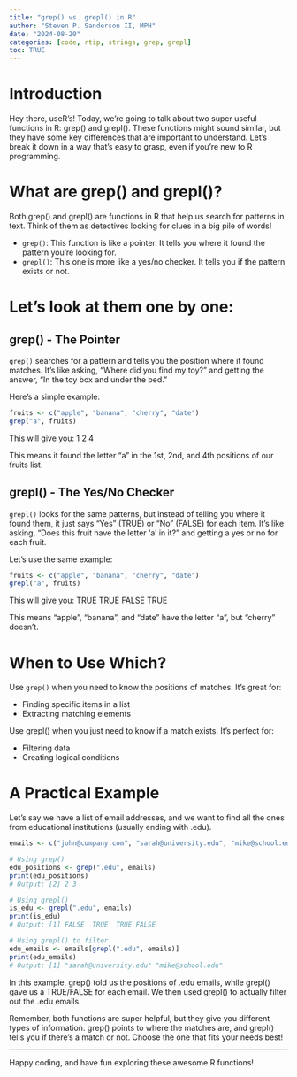 ```yaml
---
title: "grep() vs. grepl() in R"
author: "Steven P. Sanderson II, MPH"
date: "2024-08-20"
categories: [code, rtip, strings, grep, grepl]
toc: TRUE
---
```


# Introduction

Hey there, useR's! Today, we're going to talk about two super useful functions in R: grep() and grepl(). These functions might sound similar, but they have some key differences that are important to understand. Let's break it down in a way that's easy to grasp, even if you're new to R programming.

# What are grep() and grepl()?

Both grep() and grepl() are functions in R that help us search for patterns in text. Think of them as detectives looking for clues in a big pile of words!

*   `grep()`: This function is like a pointer. It tells you where it found the pattern you're looking for.
*   `grepl()`: This one is more like a yes/no checker. It tells you if the pattern exists or not.

# Let's look at them one by one:

## grep() - The Pointer

`grep()` searches for a pattern and tells you the position where it found matches. It's like asking, "Where did you find my toy?" and getting the answer, "In the toy box and under the bed."

Here's a simple example:

```r
fruits <- c("apple", "banana", "cherry", "date")
grep("a", fruits)
```

This will give you: 1 2 4

This means it found the letter "a" in the 1st, 2nd, and 4th positions of our fruits list.

## grepl() - The Yes/No Checker

`grepl()` looks for the same patterns, but instead of telling you where it found them, it just says "Yes" (TRUE) or "No" (FALSE) for each item. It's like asking, "Does this fruit have the letter 'a' in it?" and getting a yes or no for each fruit.

Let's use the same example:

```r
fruits <- c("apple", "banana", "cherry", "date")
grepl("a", fruits)
```

This will give you: TRUE TRUE FALSE TRUE

This means "apple", "banana", and "date" have the letter "a", but "cherry" doesn't.

# When to Use Which?

Use `grep()` when you need to know the positions of matches. It's great for:

-   Finding specific items in a list
-   Extracting matching elements

Use grepl() when you just need to know if a match exists. It's perfect for:

-   Filtering data
-   Creating logical conditions

# A Practical Example

Let's say we have a list of email addresses, and we want to find all the ones from educational institutions (usually ending with .edu).

```r
emails <- c("john@company.com", "sarah@university.edu", "mike@school.edu", "lisa@startup.com")

# Using grep()
edu_positions <- grep(".edu", emails)
print(edu_positions)
# Output: [2] 2 3

# Using grepl()
is_edu <- grepl(".edu", emails)
print(is_edu)
# Output: [1] FALSE  TRUE  TRUE FALSE

# Using grepl() to filter
edu_emails <- emails[grepl(".edu", emails)]
print(edu_emails)
# Output: [1] "sarah@university.edu" "mike@school.edu"
```

In this example, grep() told us the positions of .edu emails, while grepl() gave us a TRUE/FALSE for each email. We then used grepl() to actually filter out the .edu emails.

Remember, both functions are super helpful, but they give you different types of information. grep() points to where the matches are, and grepl() tells you if there's a match or not. Choose the one that fits your needs best!

---

Happy coding, and have fun exploring these awesome R functions!

```{=html}
<script src="https://giscus.app/client.js"
        data-repo="spsanderson/steveondata"
        data-repo-id="R_kgDOIIxnLw"
        data-category="Comments"
        data-category-id="DIC_kwDOIIxnL84ChTk8"
        data-mapping="url"
        data-strict="0"
        data-reactions-enabled="1"
        data-emit-metadata="0"
        data-input-position="top"
        data-theme="dark"
        data-lang="en"
        data-loading="lazy"
        crossorigin="anonymous"
        async>
</script>
```
